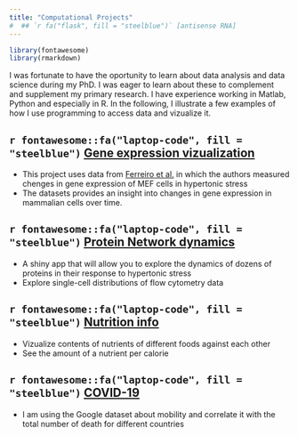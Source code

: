 ```yaml
---
title: "Computational Projects"
#  ## `r fa("flask", fill = "steelblue")` [antisense RNA]
---
```

```r
library(fontawesome)
library(rmarkdown)
```

I was fortunate to have the oportunity to learn about data analysis and data science during my PhD. I was eager to learn about these to complement and supplement my primary research. I have experience working in Matlab, Python and especially in R. In the following, I illustrate a few examples of how I use programming to access data and vizualize it.



## `r fontawesome::fa("laptop-code", fill = "steelblue")` [Gene expression vizualization](https://athiemicke.com/Project0.html)

- This project uses data from [Ferreiro et al.](https://www.ncbi.nlm.nih.gov/pubmed/20187982) in which the authors measured chenges in gene expression of MEF cells in hypertonic stress
- The datasets provides an insight into changes in gene expression in mammalian cells over time. 


<!-- ## `r fa("laptop-code", fill = "steelblue")` [Natural language processing approach to search for hidden information in the scientific literature](https://athiemicke.com/Project1.html) -->

<!-- - In this project I applied methods of natural language processing to the scientific literature -->
<!-- - I am a systems biologist and am interested in behavior of cells in certain conditions -->
<!-- - This means I am looking at biology in a different angle than most biologists do -->
<!-- - In this project I apply this angle and screen throught the fullltext of 1000s of articles that meet specific criteria to unveil hidden results and information -->



## `r fontawesome::fa("laptop-code", fill = "steelblue")` [Protein Network dynamics](https://athiemicke.com/Project2.html)

- A shiny app that will allow you to explore the dynamics of dozens of proteins in their response to hypertonic stress
- Explore single-cell distributions of flow cytometry data


<!-- ## `r fa("laptop-code", fill = "steelblue")`  [Machine learning applied to Health care datasets](https://athiemicke.com/Project3.html) -->

<!-- - A combined dataset of hospice, census and cancer data -->
<!-- - We applied machine learning algorhitms to uncover hidden trends and connections -->

## `r fontawesome::fa("laptop-code", fill = "steelblue")`  [Nutrition info](https://athiemicke.com/Project4.html)

- Vizualize contents of nutrients of different foods against each other
- See the amount of a nutrient per calorie


## `r fontawesome::fa("laptop-code", fill = "steelblue")`  [COVID-19](https://athiemicke.com/Project6.html)

- I am using the Google dataset about mobility and correlate it with the total number of death
for different countries
